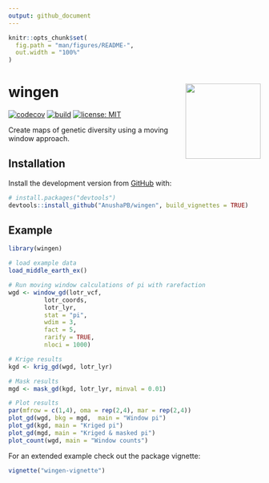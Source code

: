 ```yaml
---
output: github_document
---
```


<!-- README.md is generated from README.Rmd. Please edit that file -->

```r
knitr::opts_chunk$set(
  fig.path = "man/figures/README-",
  out.width = "100%"
)
```

# wingen <img src="man/figures/logo.png" align="right" height=150 />

<!-- badges: start -->
<!-- [![R-CMD-check](https://github.com/AnushaPB/wingen/actions/workflows/check-release.yaml/badge.svg)](https://github.com/AnushaPB/wingen/actions/workflows/check-release.yaml) -->
[![codecov](https://codecov.io/gh/AnushaPB/wingen/branch/main/graph/badge.svg?token=P4Z35HFR4Y)](https://codecov.io/gh/AnushaPB/wingen)
[![build](https://github.com/AnushaPB/wingen/actions/workflows/test-coverage.yaml/badge.svg)](https://github.com/AnushaPB/wingen/actions/workflows/test-coverage.yaml)
[![license: MIT](https://img.shields.io/badge/license-MIT-blue)](https://img.shields.io/badge/license-MIT-blue)
<!-- badges: end -->

Create maps of genetic diversity using a moving window approach.

## Installation

Install the development version from [GitHub](https://github.com/) with:

``` r
# install.packages("devtools")
devtools::install_github("AnushaPB/wingen", build_vignettes = TRUE)
```

## Example

```r
library(wingen)

# load example data
load_middle_earth_ex()
```

```r
# Run moving window calculations of pi with rarefaction
wgd <- window_gd(lotr_vcf,
          lotr_coords,
          lotr_lyr,
          stat = "pi",
          wdim = 3,
          fact = 5,
          rarify = TRUE,
          nloci = 1000)

# Krige results
kgd <- krig_gd(wgd, lotr_lyr)

# Mask results
mgd <- mask_gd(kgd, lotr_lyr, minval = 0.01)

# Plot results
par(mfrow = c(1,4), oma = rep(2,4), mar = rep(2,4))
plot_gd(wgd, bkg = mgd,  main = "Window pi")
plot_gd(kgd, main = "Kriged pi")
plot_gd(mgd, main = "Kriged & masked pi")
plot_count(wgd, main = "Window counts")
```

For an extended example check out the package vignette:

``` r
vignette("wingen-vignette")
```


